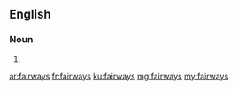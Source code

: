 ==English==

===Noun===
{{head|en|plural}}

# {{plural of|fairway|lang=en|nocat=1}}

[[ar:fairways]]
[[fr:fairways]]
[[ku:fairways]]
[[mg:fairways]]
[[my:fairways]]
